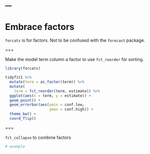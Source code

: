 ---
---

# Embrace factors

`forcats` is for factors. Not to be confused with the `forecast` package.

===

Make the model term column a factor to use `fct_reorder` for sorting.

```r
library(forcats)

tidyfit1 %>%
  mutate(term = as_factor(term)) %>%
  mutate(
    term = fct_reorder(term, estimate)) %>%
  ggplot(aes(x = term, y = estimate)) +
  geom_point() +
  geom_errorbar(aes(ymin = conf.low, 
                    ymax = conf.high)) + 
  theme_bw() +
  coord_flip()
```

===

`fct_collapse` to combine factors

```r
# example
```


